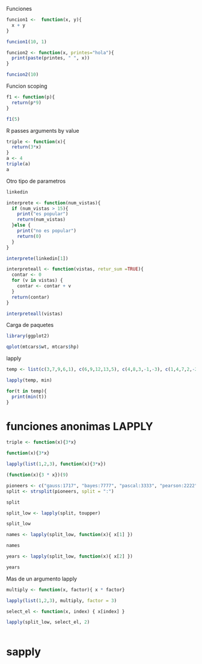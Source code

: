 Funciones

```r
funcion1 <-  function(x, y){
  x + y
}

funcion1(10, 1)

funcion2 <- function(x, printes="hola"){
  print(paste(printes, " ", x))
}

funcion2(10)

```
Funcion scoping

```r
f1 <- function(p){
  return(p*9)
}

f1(5)
```
R passes arguments by value

```r
triple <- function(x){
  return(3*x) 
}
a <- 4
triple(a)
a
```
Otro tipo de parametros
```r
linkedin

interprete <- function(num_vistas){
  if (num_vistas > 15){
    print("es popular")
    return(num_vistas)
  }else {
    print("no es popular")
    return(0)
  }
}

interprete(linkedin[1])

interpreteall <- function(vistas, retur_sum =TRUE){
  contar <- 0
  for (v in vistas) {
    contar <- contar + v
  }
  return(contar)
}

interpreteall(vistas)

```

Carga de paquetes

```r
library(ggplot2)

qplot(mtcars$wt, mtcars$hp)

```

lapply

```r
temp <- list(c(3,7,9,6,1), c(6,9,12,13,5), c(4,8,3,-1,-3), c(1,4,7,2,-2), c(5,7,9,4,2), c(-3,5,8,9,4), c(3,6,9,4,1))

lapply(temp, min)

for(t in temp){
  print(min(t))
}

```
# funciones anonimas LAPPLY

```r
triple <- function(x){3*x}

function(x){3*x}

lapply(list(1,2,3), function(x){3*x})

(function(x){3 * x})(9)

pioneers <- c("gauss:1717", "bayes:7777", "pascal:3333", "pearson:2222")
split <- strsplit(pioneers, split = ":")

split

split_low <- lapply(split, toupper)

split_low

names <- lapply(split_low, function(x){ x[1] })

names

years <- lapply(split_low, function(x){ x[2] })

years

```

Mas de un argumento lapply

```r
multiply <- function(x, factor){ x * factor}

lapply(list(1,2,3), multiply, factor = 3)

select_el <- function(x, index) { x[index] } 

lapply(split_low, select_el, 2)



```
# sapply


